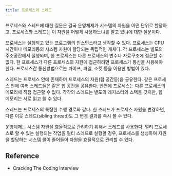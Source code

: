 ```yaml
---
title: 프로세스와 스레드
---
```


프로세스와 스레드에 대한 질문은 결국 운영체제가 시스템의 자원을 어떤 단위로 할당하고,
프로세스와 스레드는 이 자원을 어떻게 사용하느냐를 알고 있냐에 대한 질문이다.

프로세스는 실행되고 있는 프로그램의 인스턴스라고 생각할 수 있다.
프로세스는 CPU 시간이나 메모리등의 시스템 자원이 할당되는 독립적인 개체다.
각 프로세스는 별도의 주소공간에서 실행되며, 한 프로세스는 다른 프로세스의 변수나 자료구조에 접근할 수 없다.
한 프로세스가 다른 프로세스의 자원에 접근하려면 프로세스가 통신을 사용해야 한다.
프로세스간 통신방법으로는 파이프, 파일, 소켓 등을 이용한 방법이 있다.

스레드는 프로세스 안에 존재하며 프로세스의 자원(힙 공간등)을 공유한다.
같은 프로세스 안에 여러 스레드들은 같은 힙 공간을 공유한다.
반면에 프로세스는 다른 프로세스의 메모리에 직접 접근할 수 없다.
각각의 스레드는 별도의 레지스터와 스택을 갖지만, 힙 메모리는 서로 읽고 쓸 수 있다.

스레드는 프로세스의 특정한 수행 경로와 같다.
한 스레드가 프로세스 자원을 변경하면, 다른 이웃 스레드(sibling thread)도 그 변경 결과를 즉시 볼 수 있다.

운영체제는 시스템 자원을 효율적으로 관리하기 위해서 스레드를 사용한다.
멀티 프로세스로 할 수 있는 실행되는 작업을 멀티 스레드로 실행할 경우, 프로세스를
생성하여 자원을 할당하는 시스템 콜이 줄어들어 자원을 효율적으로 관리할 수 있다.

## Reference

- Cracking The Coding Interview
